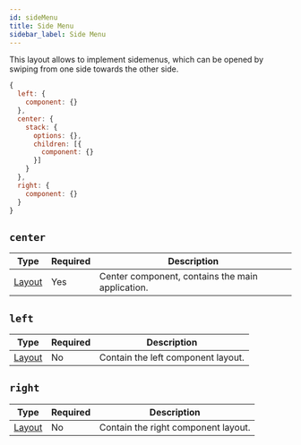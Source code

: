 ```yaml
---
id: sideMenu
title: Side Menu
sidebar_label: Side Menu
---
```


This layout allows to implement sidemenus, which can be opened by swiping from one side towards the other side.

```js
{
  left: {
    component: {}
  },
  center: {
    stack: {
      options: {},
      children: [{
        component: {}
      }]
    }
  },
  right: {
    component: {}
  }
}
```

## `center`

| Type             | Required | Description                                      |
| ---------------- | -------- | ------------------------------------------------ |
| [Layout](layout) | Yes      | Center component, contains the main application. |

## `left`

| Type             | Required | Description                        |
| ---------------- | -------- | ---------------------------------- |
| [Layout](layout) | No       | Contain the left component layout. |

## `right`

| Type             | Required | Description                         |
| ---------------- | -------- | ----------------------------------- |
| [Layout](layout) | No       | Contain the right component layout. |
